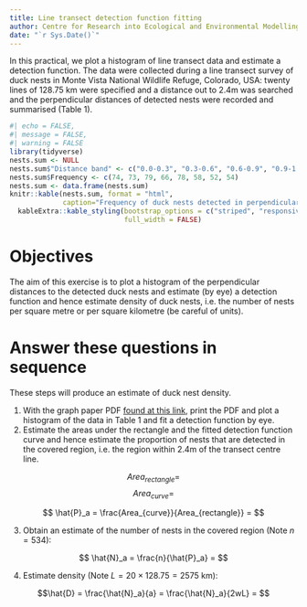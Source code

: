 ```yaml
---
title: Line transect detection function fitting
author: Centre for Research into Ecological and Environmental Modelling <br> **University of St Andrews**
date: "`r Sys.Date()`"
---
```


In this practical, we plot a histogram of line transect data and estimate a detection function. The data were collected during a line transect survey of duck nests in Monte Vista National Wildlife Refuge, Colorado, USA: twenty lines of 128.75 km were specified and a distance out to 2.4m was searched and the perpendicular distances of detected nests were recorded and summarised (Table 1). 

```r
#| echo = FALSE,
#| message = FALSE,
#| warning = FALSE
library(tidyverse)
nests.sum <- NULL
nests.sum$"Distance band" <- c("0.0-0.3", "0.3-0.6", "0.6-0.9", "0.9-1.2", "1.2-1.5", "1.5-1.8", "1.8-2.1", "2.1-2.4")
nests.sum$Frequency <- c(74, 73, 79, 66, 78, 58, 52, 54)
nests.sum <- data.frame(nests.sum)
knitr::kable(nests.sum, format = "html",
             caption="Frequency of duck nests detected in perpendicular distance bands (metres)") %>%
  kableExtra::kable_styling(bootstrap_options = c("striped", "responsive"),
                            full_width = FALSE)
```

# Objectives 

The aim of this exercise is to plot a histogram of the perpendicular distances to the detected duck nests and estimate (by eye) a detection function and hence estimate density of duck nests, i.e. the number of nests per square metre or per square kilometre (be careful of units). 

# Answer these questions in sequence

These steps will produce an estimate of duck nest density.

1. With the graph paper PDF [found at this link](/Pr1/ducknest-graph-paper.pdf), print the PDF and plot a histogram of the data in Table 1 and fit a detection function by eye.
2. Estimate the areas under the rectangle and the fitted detection function curve and hence estimate the proportion of nests that are detected in the covered region, i.e. the region within 2.4m of the transect centre line.

$$ Area_{rectangle} = $$
$$ Area_{curve} = $$

$$ \hat{P}_a = \frac{Area_{curve}}{Area_{rectangle}} = $$

3. Obtain an estimate of the number of nests in the covered region (Note $n=534$):

$$ \hat{N}_a = \frac{n}{\hat{P}_a} = $$ 

4. Estimate density (Note $L = 20 \times 128.75 = 2575$ km):

$$\hat{D} = \frac{\hat{N}_a}{a} = \frac{\hat{N}_a}{2wL} = $$
<!--
5. Now use your histogram to estimate the effective half-width of search distance, $\mu$. 

$$ \hat \mu = $$

6. Use your estimate of $\mu$ to estimate nest density, $D$.

$$\hat{D} = \frac{n}{2\hat \mu L} = $$

How does it compare to your estimate from part 4?

7. Rescale the $y$-axis to make your curve into the probability density function $f(x)$. Read off $f(0)$, and again estimate nest density $D$.

$$\hat{D} = \frac{n \hat f(0)}{2L} = $$


How does it compare with your previous estimates?

\newpage

***
**Solution 1. Line transect detection functions by hand**

***

1. Histogram of detected nests (black) overlaid with the estimated detection function (red) is shown below.

```r
#| echo = FALSE,
#| eval = FALSE
# Read in data
nests <- read.csv(file="IntroDS_1.1.csv", header=T)

# Plot histogram
brks <- seq(0,2.4, by=0.3)
# Save values
nests.hist <- hist(nests$distance, breaks=brks, plot=T, main="", ylim=c(0,82), xlab="Perpendicular distance (m)")
# Add rectangle
lines(c(0,2.4), c(75,75), col=4, lty=2, lwd=2)
lines(c(2.4,2.4), c(54,75), col=4, lty=2, lwd=2)
# Add curve
x.pts <- seq(0, 2.4, 0.15)
y.pts <- c(75,75,74.5,74,73,72,71,70,68,66,64,62,60,58,56,53,51.0)
lines(x.pts, y.pts, lwd=2, col=2, lty=1)
# Add vertical lines to curve
x.mid <- seq(0.15, 2.4, 0.3)
y.mid <- c(75, 74, 72, 70, 66, 62, 58, 53)
lines(x.pts, y.pts, lwd=2, col=2, lty=1)
segments(x.mid, rep(0, 8), x.mid, y.mid, col=2, lty=3)
segments(seq(0,2.1,0.3), y.mid, seq(0.3,2.4,0.3), y.mid, col=2, lty=3)
text(c(0.75, 1.05, 1.35, 1.65), c(72, 70, 66, 62)+2.5, c(72, 70, 66, 62), col=2, cex=0.7)
text(1.95, 60, 58, col=2, cex=0.7)
text(2.25, 50, 53, col=2, cex=0.7)
text(nests.hist$mids, nests.hist$counts+3, nests.hist$counts)
# Add esw
abline(v=2.13, col=3, lty=2, lwd=2)

```

2. To estimate the area under the curve, I read off the heights of the mid points of my fitted curve (red) as follows: 75, 74, 72, 70, 66, 62, 58, 53. Therefore, my estimate of area under the curve is:

$$ Area_{curve} = (75+74+72+70+66+62+58+53) \times 0.3 = 530 \times 0.3 = 159 $$
There are lots of other ways to work out the area under a curve, e.g. counting the number of grid squares under the curve on your graph paper or using the trapezoidal rule.

$$Area_{rectangle} = height \times width = 75 \times 2.4 = 180$$

Hence, my estimate of the proportion of nests detected in the covered region is: 

$$\hat P_a = \frac{159}{180} = 0.883$$

3. How many actual nests were there in the covered area? I saw 534 nests, and I estimate the proportion seen is 0.883, so my estimate of nests in the covered region is: 

$$ \hat N_a = \frac{n}{\hat P_a} =\frac{534}{0.883} = 604.7 \textrm{ nests in the covered area}$$
This estimate is for a covered area of $a = 2wL = 2 \times (\frac{2.4}{1000}) \times 2575 = 12.36$ km$^2$. 

4. I therefore estimate nest density as: 

$$\hat D = \frac{\hat N_a}{2wL} = \frac{604.7}{12.36} = 48.9 \textrm{ nests per km}^2$$

5. The green vertical dashed line shows my estimated effective strip half-width of 2.13 metres; I estimate that the area below my curve to the right of 2.13 is the same as the area above the curve to the left of 2.13. 

6. Using this estimate of the effective strip half-width, the effective area covered is estimated as $2\mu L = 2 \times \frac{2.13}{1000} \times 2575 = 10.97$ km$^2$. Therefore,   

$$\hat{D} = \frac{n}{2\hat \mu L} = \frac{534}{10.97} = 48.7 \textrm{ nests per km}^2$$ 

7. For my curve to represent the pdf $f(x)$, I need to rescale such that the area under the curve is 1.0. Since I estimated the area under my curve to be 159, I can rescale by dividing all the numbers on the $y$-axis by 159. The intercept, $f(0)$ is therefore $75/159 = 0.472$.

Substituting this into the formula gives a density estimate of: 

$$\hat{D} = \frac{n \hat f(0)}{2L} = \frac{534 \times (0.472 \times 1000)}{2 \times 2575} = \frac{252048}{5750} = 48.9 \textrm{ nests per km}^2$$

(Note, I had to multiply $f(0)$ by 1,000 to convert from m$^{-1}$ to km$^{-1}$.)

Another way to estimate $f(0)$ is $f(0)=1/\mu$: using this method I'd get the same density estimate as in Part 5.

-->
